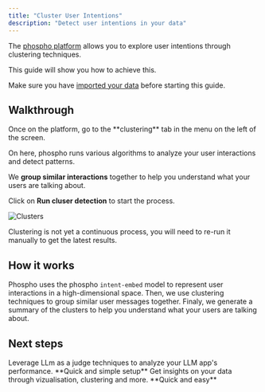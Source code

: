 ```yaml
---
title: "Cluster User Intentions"
description: "Detect user intentions in your data"
---
```


The [phospho platform](https://phospho.ai/) allows you to explore user intentions through clustering techniques.

This guide will show you how to achieve this.

Make sure you have [imported your data](/guides/getting-started) before starting this guide.

## Walkthrough

<Steps>
<Step>
Once on the platform, go to the **clustering** tab in the menu on the left of the screen.

On here, phospho runs various algorithms to analyze your user interactions and detect patterns.

We **group similar interactions** together to help you understand what your users are talking about.

</Step>
<Step>

Click on **Run cluser detection** to start the process.

![Clusters](../images/guides/user-intentions/clusters.png)

</Step>
</Steps>

<Info>
  Clustering is not yet a continuous process, you will need to re-run it
  manually to get the latest results.
</Info>

## How it works

Phospho uses the phospho `intent-embed` model to represent user interactions in a high-dimensional space. Then, we use clustering techniques to group similar user messages together.
Finaly, we generate a summary of the clusters to help you understand what your users are talking about.

## Next steps

<CardGroup>
  <Card title="LLM as a judge" href="/guides/LLM-judge">
    Leverage LLm as a judge techniques to analyze your LLM app's performance.
    **Quick and simple setup**
  </Card>
  <Card title="Understand your data" href="/guides/understand-your-data">
    Get insights on your data through vizualisation, clustering and more.
    **Quick and easy**
  </Card>
</CardGroup>
